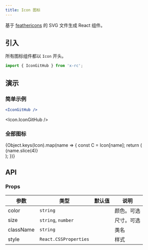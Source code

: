 ```yaml
---
title: Icon 图标
---
```



基于 [feathericons](https://feathericons.com/) 的 SVG 文件生成 React 组件。

## 引入

所有图标组件都以 `Icon` 开头。

```jsx
import { IconGitHub } from 'x-rc';
```

## 演示

### 简单示例

```jsx
<IconGitHub />
```

<Icon.IconGitHub />

### 全部图标

<div
  style={{
    borderTop: '1px solid #dadde1',
    borderLeft: '1px solid #dadde1',
  }}
>
  {Object.keys(Icon).map(name => {
    const C = Icon[name];
    return (
      <div
        key={name}
        style={{
          display: 'inline-flex',
          flexDirection: 'column',
          alignItems: 'center',
          width: '33.33%',
          padding: '15px 0',
          borderRight: '1px solid #dadde1',
          borderBottom: '1px solid #dadde1',
        }}
      >
        <C />
        <div style={{ marginTop: '10px' }}>{name.slice(4)}</div>
      </div>
    );
  })}
</div>

## API

### Props

| 参数 | 类型 | 默认值 | 说明 |
|-----|------|-------|-----|
| color | `string` | | 颜色。可选 |
| size | `string`, `number` | | 尺寸。可选 |
| className | `string` | | 类名 |
| style | `React.CSSProperties` | | 样式 |
